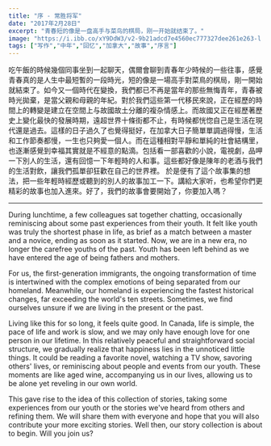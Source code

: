 ```yaml
---
title: "序 - 常胜将军"
date: "2017年2月28日"
excerpt: "青春短的像是一盘高手与菜鸟的棋局，刚一开始就结束了。"
image: "https://i.ibb.co/xY9DdW3/v2-9b21adcd7e4560ec777327dee261e263-l.jpg"
tags: ["写作","中年","回忆","加拿大","故事","序言"]
---
```


吃午飯的時候幾個同事坐到一起聊天，偶爾會聊到青春年少時候的一些往事，感覺青春真的是人生中最短暫的一段時光，短的像是一場高手對菜鳥的棋局，剛一開始就結束了。如今又一個時代在變換，我們都已不再是當年的那些無悔青年，青春被時光拋棄，是當父親和母親的年紀。對於我們這些第一代移民來說，正在經歷的時間上的轉變是建立在空間上与故國故土分離的複杂情感上。而故國又正在經歷著歷史上變化最快的發展時期，遠超世界十條街都不止，有時候都恍惚自己是生活在現代還是過去。這樣的日子過久了也覺得挺好，在加拿大日子簡單單調過得慢，生活和工作節奏都慢，一生也只夠愛一個人。而在這種相對平靜和單純的社會結構里，也逐漸感覺到幸福其實就是不經意的點滴。包括看一部喜歡的小說，電視劇，品呷一下別人的生活，還有回憶一下年輕時的人和事。這些都好像是陳年的老酒与我們的生活對飲，讓我們孤單卻狂歡在自己的世界裡。
於是便有了這个故事集的想法，把一些年輕時經歷或聽到的別人的故事加工一下。講給大家听，也希望你們更精彩的故事也加入進來。好了，我們的故事會要開始了，你要加入嗎？

---

During lunchtime, a few colleagues sat together chatting, occasionally reminiscing about some past experiences from their youth. It felt like youth was truly the shortest phase in life, as brief as a match between a master and a novice, ending as soon as it started. Now, we are in a new era, no longer the carefree youths of the past. Youth has been left behind as we have entered the age of being fathers and mothers.

For us, the first-generation immigrants, the ongoing transformation of time is intertwined with the complex emotions of being separated from our homeland. Meanwhile, our homeland is experiencing the fastest historical changes, far exceeding the world's ten streets. Sometimes, we find ourselves unsure if we are living in the present or the past.

Living like this for so long, it feels quite good. In Canada, life is simple, the pace of life and work is slow, and we may only have enough love for one person in our lifetime. In this relatively peaceful and straightforward social structure, we gradually realize that happiness lies in the unnoticed little things. It could be reading a favorite novel, watching a TV show, savoring others' lives, or reminiscing about people and events from our youth. These moments are like aged wine, accompanying us in our lives, allowing us to be alone yet reveling in our own world.

This gave rise to the idea of this collection of stories, taking some experiences from our youth or the stories we've heard from others and refining them. We will share them with everyone and hope that you will also contribute your more exciting stories. Well then, our story collection is about to begin. Will you join us?

